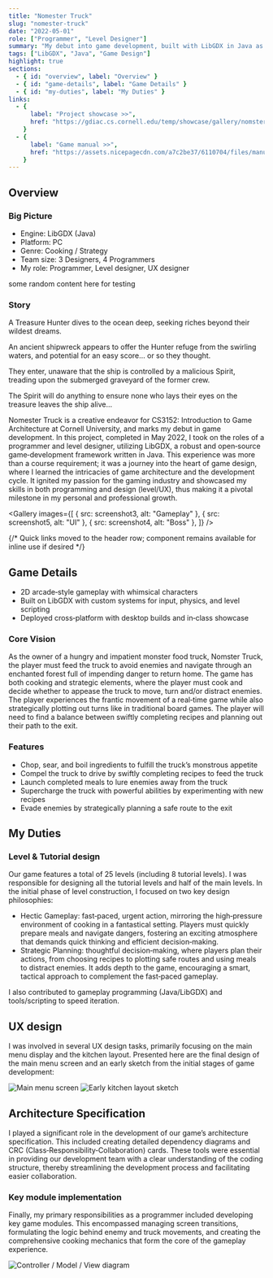 ```yaml
---
title: "Nomester Truck"
slug: "nomester-truck"
date: "2022-05-01"
role: ["Programmer", "Level Designer"]
summary: "My debut into game development, built with LibGDX in Java as part of CS3152 (Game Architecture)."
tags: ["LibGDX", "Java", "Game Design"]
highlight: true
sections:
  - { id: "overview", label: "Overview" }
  - { id: "game-details", label: "Game Details" }
  - { id: "my-duties", label: "My Duties" }
links:
  - {
      label: "Project showcase >>",
      href: "https://gdiac.cs.cornell.edu/temp/showcase/gallery/nomster_truck/",
    }
  - {
      label: "Game manual >>",
      href: "https://assets.nicepagecdn.com/a7c2be37/6110704/files/manual1.pdf",
    }
---
```




<h2 id="overview">Overview</h2>

<Columns cols={2}>
  <YouTube url="https://youtu.be/D8RLRL5Huhw" title="Nomester Truck trailer" />
  <div>
    <h3 className="mt-0">Big Picture</h3>
    <ul>
      <li>Engine: LibGDX (Java)</li>
      <li>Platform: PC</li>
      <li>Genre: Cooking / Strategy</li>
      <li>Team size: 3 Designers, 4 Programmers</li>
      <li>My role: Programmer, Level designer, UX designer</li>
    </ul>
  </div>
</Columns>

<p> some random content here for testing </p>
<SideDecor leftSrc={screenshot4} rightSrc={screenshot5}>
  <h3>Story</h3>
  <p>A Treasure Hunter dives to the ocean deep, seeking riches beyond their wildest dreams.</p>
  <p>
    An ancient shipwreck appears to offer the Hunter refuge from the swirling waters, and potential
    for an easy score… or so they thought.
  </p>
  <p>
    They enter, unaware that the ship is controlled by a malicious Spirit, treading upon the
    submerged graveyard of the former crew.
  </p>
  <p>
    The Spirit will do anything to ensure none who lays their eyes on the treasure leaves the ship
    alive…
  </p>
</SideDecor>

<p>
  Nomester Truck is a creative endeavor for CS3152: Introduction to Game Architecture at Cornell
  University, and marks my debut in game development. In this project, completed in May 2022, I took
  on the roles of a programmer and level designer, utilizing LibGDX, a robust and open‑source
  game‑development framework written in Java. This experience was more than a course requirement; it
  was a journey into the heart of game design, where I learned the intricacies of game architecture
  and the development cycle. It ignited my passion for the gaming industry and showcased my skills
  in both programming and design (level/UX), thus making it a pivotal milestone in my personal and
  professional growth.
</p>

<Gallery
  images={[
    { src: screenshot3, alt: "Gameplay" },
    { src: screenshot5, alt: "UI" },
    { src: screenshot4, alt: "Boss" },
  ]}
/>

{/* Quick links moved to the header row; component remains available for inline use if desired */}

<h2 id="game-details">Game Details</h2>

- 2D arcade‑style gameplay with whimsical characters
- Built on LibGDX with custom systems for input, physics, and level scripting
- Deployed cross‑platform with desktop builds and in‑class showcase

### Core Vision

As the owner of a hungry and impatient monster food truck, Nomster Truck, the player must feed the truck to avoid enemies and navigate through an enchanted forest full of impending danger to return home. The game has both cooking and strategic elements, where the player must cook and decide whether to appease the truck to move, turn and/or distract enemies. The player experiences the frantic movement of a real‑time game while also strategically plotting out turns like in traditional board games. The player will need to find a balance between swiftly completing recipes and planning out their path to the exit.

### Features

- Chop, sear, and boil ingredients to fulfill the truck’s monstrous appetite
- Compel the truck to drive by swiftly completing recipes to feed the truck
- Launch completed meals to lure enemies away from the truck
- Supercharge the truck with powerful abilities by experimenting with new recipes
- Evade enemies by strategically planning a safe route to the exit

<h2 id="my-duties">My Duties</h2>

### Level & Tutorial design

Our game features a total of 25 levels (including 8 tutorial levels). I was responsible for designing all the tutorial levels and half of the main levels. In the initial phase of level construction, I focused on two key design philosophies:

- Hectic Gameplay: fast‑paced, urgent action, mirroring the high‑pressure environment of cooking in a fantastical setting. Players must quickly prepare meals and navigate dangers, fostering an exciting atmosphere that demands quick thinking and efficient decision‑making.
- Strategic Planning: thoughtful decision‑making, where players plan their actions, from choosing recipes to plotting safe routes and using meals to distract enemies. It adds depth to the game, encouraging a smart, tactical approach to complement the fast‑paced gameplay.

I also contributed to gameplay programming (Java/LibGDX) and tools/scripting to speed iteration.

<h2 id="ux-design">UX design</h2>

I was involved in several UX design tasks, primarily focusing on the main menu display and the kitchen layout. Presented here are the final design of the main menu screen and an early sketch from the initial stages of game development:

<Columns cols={2}>
  <img src={uxLeft} alt="Main menu screen" className="w-full rounded-lg border" />
  <img src={uxRight} alt="Early kitchen layout sketch" className="w-full rounded-lg border" />
</Columns>

<h2 id="architecture-spec">Architecture Specification</h2>

I played a significant role in the development of our game’s architecture specification. This included creating detailed dependency diagrams and CRC (Class‑Responsibility‑Collaboration) cards. These tools were essential in providing our development team with a clear understanding of the coding structure, thereby streamlining the development process and facilitating easier collaboration.

<Columns cols={2}>
  <div>
    <h3 className="mt-0">Key module implementation</h3>
    <p>
      Finally, my primary responsibilities as a programmer included developing key game modules.
      This encompassed managing screen transitions, formulating the logic behind enemy and truck
      movements, and creating the comprehensive cooking mechanics that form the core of the gameplay
      experience.
    </p>
  </div>
  <div className="not-prose">
    <img
      src={architectureImg}
      alt="Controller / Model / View diagram"
      className="w-full rounded-lg border bg-white p-2"
    />
  </div>
</Columns>
